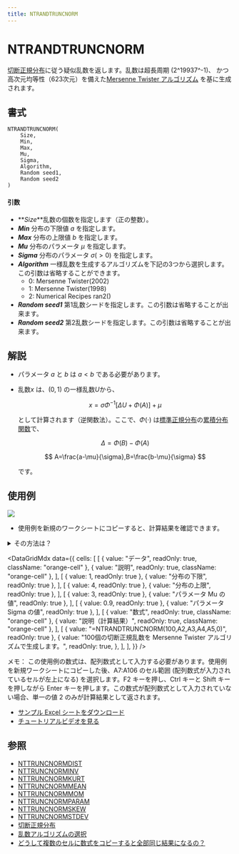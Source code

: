 ```yaml
---
title: NTRANDTRUNCNORM
---
```



# NTRANDTRUNCNORM

[切断正規分布](https://www.ntrand.com/jp/truncated-normal-distribution/)に従う疑似乱数を返します。乱数は超長周期 (2^19937^-1)、 かつ高次元均等性（623次元）を備えた[Mersenne Twister アルゴリズム](https://www.ntrand.com/jp/glossary/#local_Mersenne_Twister) を基に生成されます。

## 書式

```excel
NTRANDTRUNCNORM(
    Size,
    Min,
    Max,
    Mu,
    Sigma,
    Algorithm,
    Random seed1,
    Random seed2
)
```

#### 引数

- **_Size_**乱数の個数を指定します（正の整数）。
- **_Min_** 分布の下限値 $a$ を指定します。
- **_Max_** 分布の上限値 $b$ を指定します。
- **_Mu_** 分布のパラメータ $\mu$ を指定します。
- **_Sigma_** 分布のパラメータ $\sigma(>0)$ を指定します。
- **_Algorithm_** 一様乱数を生成するアルゴリズムを下記の3つから選択します。この引数は省略することができます。
  - 0: Mersenne Twister(2002)
  - 1: Mersenne Twister(1998)
  - 2: Numerical Recipes ran2()
- **_Random seed1_** 第1乱数シードを指定します。この引数は省略することが出来ます。
- **_Random seed2_** 第2乱数シードを指定します。この引数は省略することが出来ます。

## 解説

- パラメータ $a$ と $b$ は $a < b$ である必要があります。
- 乱数$x$ は、$(0,1)$ の一様乱数$U$から、

  $$
  x=\sigma\Phi^{-1}\left[\Delta U +\Phi(A)\right]+\mu
  $$

  として計算されます（逆関数法）。ここで、$\Phi(\cdot)$ は[標準正規分布](https://www.ntrand.com/jp/normal-distribution-single/)の[累積分布関数](https://www.ntrand.com/jp/glossary/#local_Cumulative)で、

  $$
  \Delta=\Phi(B)-\Phi(A)
  $$

  $$
  A=\frac{a-\mu}{\sigma},B=\frac{b-\mu}{\sigma}
  $$

  です。

## 使用例

![](./../../../assets/functions/histogram/histogramTruncNorm.jpg)

- 使用例を新規のワークシートにコピーすると、計算結果を確認できます。

<details>
<summary>その方法は？</summary>

1.  新しいブックまたはワークシートを作成します。
2.  ヘルプ トピックにある使用例を選択します（行番号および列番号を除く）。

    ![Selecting an example from Help](./../../../assets/functions/HowToCopy.png)

    ヘルプから使用例を選択する

3.  Ctrl キーを押しながら C キーを押します。
4.  ワークシートのセル A1 を選択し、Ctrl キーを押しながら V キーを押します。
5.  計算結果と結果を返す数式の表示を切り替えるには、Ctrl キーを押しながら ` (アクサン グラーブ) キーを押すか、または [ツール] メニューの [ワークシート分析] をポイントし、[ワークシート分析モード] をクリックします。

</details>

<DataGridMdx
  data={{
    cells: [
      [
        { value: "データ", readOnly: true, className: "orange-cell" },
        { value: "説明", readOnly: true, className: "orange-cell" },
      ],
      [
        { value: 1, readOnly: true },
        { value: "分布の下限", readOnly: true },
      ],
      [
        { value: 4, readOnly: true },
        { value: "分布の上限", readOnly: true },
      ],
      [
        { value: 3, readOnly: true },
        { value: "パラメータ Mu の値", readOnly: true },
      ],
      [
        { value: 0.9, readOnly: true },
        { value: "パラメータ Sigma の値", readOnly: true },
      ],
      [
        { value: "数式", readOnly: true, className: "orange-cell" },
        { value: "説明（計算結果）", readOnly: true, className: "orange-cell" },
      ],
      [
        { value: "=NTRANDTRUNCNORM(100,A2,A3,A4,A5,0)", readOnly: true },
        {
          value:
            "100個の切断正規乱数を Mersenne Twister アルゴリズムで生成します。",
          readOnly: true,
        },
      ],
    ],
  }}
/>

メモ： この使用例の数式は、配列数式として入力する必要があります。使用例を新規ワークシートにコピーした後、A7:A106 のセル範囲 (配列数式が入力されているセルが左上になる) を選択します。F2 キーを押し、Ctrl キーと Shift キーを押しながら Enter キーを押します。この数式が配列数式として入力されていない場合、単一の値 2 のみが計算結果として返されます。

- [サンプル Excel シートをダウンロード](https://www.ntrand.com/files/NtRand1.xls "サンプル Excel シートをダウンロード")
- [チュートリアルビデオを見る](https://www.ntrand.com/files/SingleRandom_Demo.swf)

## 参照

- [NTTRUNCNORMDIST](https://www.ntrand.com/jp/nttruncnormdist/)
- [NTTRUNCNORMINV](https://www.ntrand.com/jp/nttruncnorminv/)
- [NTTRUNCNORMKURT](https://www.ntrand.com/jp/nttruncnormkurt/)
- [NTTRUNCNORMMEAN](https://www.ntrand.com/jp/nttruncnormmean/)
- [NTTRUNCNORMMOM](https://www.ntrand.com/jp/nttruncnormmom/)
- [NTTRUNCNORMPARAM](https://www.ntrand.com/jp/nttruncnormparam/)
- [NTTRUNCNORMSKEW](https://www.ntrand.com/jp/nttruncnormskew/)
- [NTTRUNCNORMSTDEV](https://www.ntrand.com/jp/nttruncnormstdev/)
- [切断正規分布](https://www.ntrand.com/jp/truncated-normal-distribution/)
- [乱数アルゴリズムの選択](https://www.ntrand.com/jp/glossary/#local_Choiceoftherandomnumber)
- [どうして複数のセルに数式をコピーすると全部同じ結果になるの？](https://www.ntrand.com/jp/faq/#local_CtrlShiftEnter)
